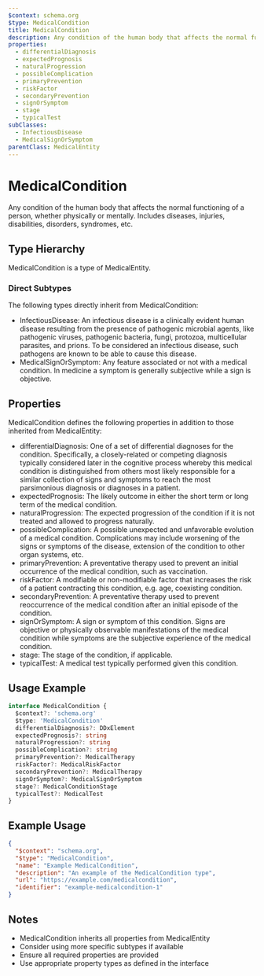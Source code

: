 ```yaml
---
$context: schema.org
$type: MedicalCondition
title: MedicalCondition
description: Any condition of the human body that affects the normal functioning of a person, whether physically or mentally. Includes diseases, injuries, disabilities, disorders, syndromes, etc.
properties:
  - differentialDiagnosis
  - expectedPrognosis
  - naturalProgression
  - possibleComplication
  - primaryPrevention
  - riskFactor
  - secondaryPrevention
  - signOrSymptom
  - stage
  - typicalTest
subClasses:
  - InfectiousDisease
  - MedicalSignOrSymptom
parentClass: MedicalEntity
---
```


# MedicalCondition

Any condition of the human body that affects the normal functioning of a person, whether physically or mentally. Includes diseases, injuries, disabilities, disorders, syndromes, etc.

## Type Hierarchy

MedicalCondition is a type of MedicalEntity.

### Direct Subtypes

The following types directly inherit from MedicalCondition:

- InfectiousDisease: An infectious disease is a clinically evident human disease resulting from the presence of pathogenic microbial agents, like pathogenic viruses, pathogenic bacteria, fungi, protozoa, multicellular parasites, and prions. To be considered an infectious disease, such pathogens are known to be able to cause this disease.
- MedicalSignOrSymptom: Any feature associated or not with a medical condition. In medicine a symptom is generally subjective while a sign is objective.

## Properties

MedicalCondition defines the following properties in addition to those inherited from MedicalEntity:

- differentialDiagnosis: One of a set of differential diagnoses for the condition. Specifically, a closely-related or competing diagnosis typically considered later in the cognitive process whereby this medical condition is distinguished from others most likely responsible for a similar collection of signs and symptoms to reach the most parsimonious diagnosis or diagnoses in a patient.
- expectedPrognosis: The likely outcome in either the short term or long term of the medical condition.
- naturalProgression: The expected progression of the condition if it is not treated and allowed to progress naturally.
- possibleComplication: A possible unexpected and unfavorable evolution of a medical condition. Complications may include worsening of the signs or symptoms of the disease, extension of the condition to other organ systems, etc.
- primaryPrevention: A preventative therapy used to prevent an initial occurrence of the medical condition, such as vaccination.
- riskFactor: A modifiable or non-modifiable factor that increases the risk of a patient contracting this condition, e.g. age,  coexisting condition.
- secondaryPrevention: A preventative therapy used to prevent reoccurrence of the medical condition after an initial episode of the condition.
- signOrSymptom: A sign or symptom of this condition. Signs are objective or physically observable manifestations of the medical condition while symptoms are the subjective experience of the medical condition.
- stage: The stage of the condition, if applicable.
- typicalTest: A medical test typically performed given this condition.

## Usage Example

```typescript
interface MedicalCondition {
  $context?: 'schema.org'
  $type: 'MedicalCondition'
  differentialDiagnosis?: DDxElement
  expectedPrognosis?: string
  naturalProgression?: string
  possibleComplication?: string
  primaryPrevention?: MedicalTherapy
  riskFactor?: MedicalRiskFactor
  secondaryPrevention?: MedicalTherapy
  signOrSymptom?: MedicalSignOrSymptom
  stage?: MedicalConditionStage
  typicalTest?: MedicalTest
}
```

## Example Usage

```json
{
  "$context": "schema.org",
  "$type": "MedicalCondition",
  "name": "Example MedicalCondition",
  "description": "An example of the MedicalCondition type",
  "url": "https://example.com/medicalcondition",
  "identifier": "example-medicalcondition-1"
}
```

## Notes

- MedicalCondition inherits all properties from MedicalEntity
- Consider using more specific subtypes if available
- Ensure all required properties are provided
- Use appropriate property types as defined in the interface
